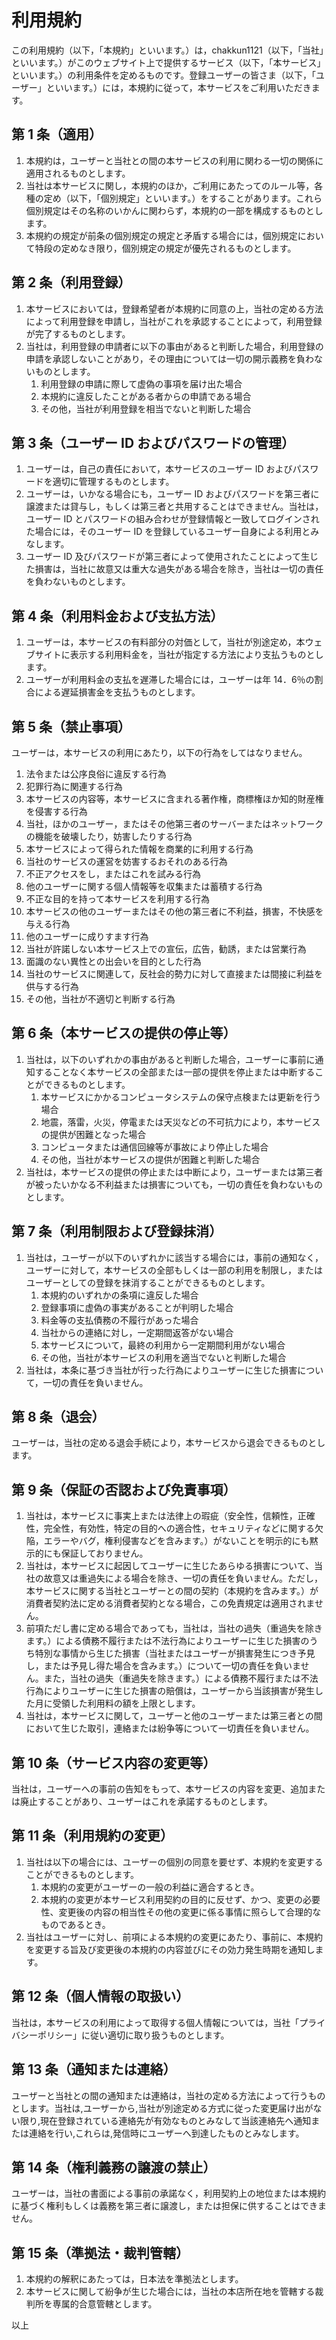 # 利用規約

この利用規約（以下，「本規約」といいます。）は，chakkun1121（以下，「当社」といいます。）がこのウェブサイト上で提供するサービス（以下，「本サービス」といいます。）の利用条件を定めるものです。登録ユーザーの皆さま（以下，「ユーザー」といいます。）には，本規約に従って，本サービスをご利用いただきます。

## 第 1 条（適用）

1. 本規約は，ユーザーと当社との間の本サービスの利用に関わる一切の関係に適用されるものとします。
2. 当社は本サービスに関し，本規約のほか，ご利用にあたってのルール等，各種の定め（以下，「個別規定」といいます。）をすることがあります。これら個別規定はその名称のいかんに関わらず，本規約の一部を構成するものとします。
3. 本規約の規定が前条の個別規定の規定と矛盾する場合には，個別規定において特段の定めなき限り，個別規定の規定が優先されるものとします。

## 第 2 条（利用登録）

1. 本サービスにおいては，登録希望者が本規約に同意の上，当社の定める方法によって利用登録を申請し，当社がこれを承認することによって，利用登録が完了するものとします。
2. 当社は，利用登録の申請者に以下の事由があると判断した場合，利用登録の申請を承認しないことがあり，その理由については一切の開示義務を負わないものとします。
    1. 利用登録の申請に際して虚偽の事項を届け出た場合
    2. 本規約に違反したことがある者からの申請である場合
    3. その他，当社が利用登録を相当でないと判断した場合

## 第 3 条（ユーザー ID およびパスワードの管理）

1. ユーザーは，自己の責任において，本サービスのユーザー ID およびパスワードを適切に管理するものとします。
2. ユーザーは，いかなる場合にも，ユーザー ID およびパスワードを第三者に譲渡または貸与し，もしくは第三者と共用することはできません。当社は，ユーザー ID とパスワードの組み合わせが登録情報と一致してログインされた場合には，そのユーザー ID を登録しているユーザー自身による利用とみなします。
3. ユーザー ID 及びパスワードが第三者によって使用されたことによって生じた損害は，当社に故意又は重大な過失がある場合を除き，当社は一切の責任を負わないものとします。

## 第 4 条（利用料金および支払方法）

1. ユーザーは，本サービスの有料部分の対価として，当社が別途定め，本ウェブサイトに表示する利用料金を，当社が指定する方法により支払うものとします。
2. ユーザーが利用料金の支払を遅滞した場合には，ユーザーは年 14．6％の割合による遅延損害金を支払うものとします。

## 第 5 条（禁止事項）

ユーザーは，本サービスの利用にあたり，以下の行為をしてはなりません。

1. 法令または公序良俗に違反する行為
2. 犯罪行為に関連する行為
3. 本サービスの内容等，本サービスに含まれる著作権，商標権ほか知的財産権を侵害する行為
4. 当社，ほかのユーザー，またはその他第三者のサーバーまたはネットワークの機能を破壊したり，妨害したりする行為
5. 本サービスによって得られた情報を商業的に利用する行為
6. 当社のサービスの運営を妨害するおそれのある行為
7. 不正アクセスをし，またはこれを試みる行為
8. 他のユーザーに関する個人情報等を収集または蓄積する行為
9. 不正な目的を持って本サービスを利用する行為
10. 本サービスの他のユーザーまたはその他の第三者に不利益，損害，不快感を与える行為
11. 他のユーザーに成りすます行為
12. 当社が許諾しない本サービス上での宣伝，広告，勧誘，または営業行為
13. 面識のない異性との出会いを目的とした行為
14. 当社のサービスに関連して，反社会的勢力に対して直接または間接に利益を供与する行為
15. その他，当社が不適切と判断する行為

## 第 6 条（本サービスの提供の停止等）

1. 当社は，以下のいずれかの事由があると判断した場合，ユーザーに事前に通知することなく本サービスの全部または一部の提供を停止または中断することができるものとします。
    1. 本サービスにかかるコンピュータシステムの保守点検または更新を行う場合
    2. 地震，落雷，火災，停電または天災などの不可抗力により，本サービスの提供が困難となった場合
    3. コンピュータまたは通信回線等が事故により停止した場合
    4. その他，当社が本サービスの提供が困難と判断した場合
2. 当社は，本サービスの提供の停止または中断により，ユーザーまたは第三者が被ったいかなる不利益または損害についても，一切の責任を負わないものとします。

## 第 7 条（利用制限および登録抹消）

1. 当社は，ユーザーが以下のいずれかに該当する場合には，事前の通知なく，ユーザーに対して，本サービスの全部もしくは一部の利用を制限し，またはユーザーとしての登録を抹消することができるものとします。
    1. 本規約のいずれかの条項に違反した場合
    2. 登録事項に虚偽の事実があることが判明した場合
    3. 料金等の支払債務の不履行があった場合
    4. 当社からの連絡に対し，一定期間返答がない場合
    5. 本サービスについて，最終の利用から一定期間利用がない場合
    6. その他，当社が本サービスの利用を適当でないと判断した場合
2. 当社は，本条に基づき当社が行った行為によりユーザーに生じた損害について，一切の責任を負いません。

## 第 8 条（退会）

ユーザーは，当社の定める退会手続により，本サービスから退会できるものとします。

## 第 9 条（保証の否認および免責事項）

1. 当社は，本サービスに事実上または法律上の瑕疵（安全性，信頼性，正確性，完全性，有効性，特定の目的への適合性，セキュリティなどに関する欠陥，エラーやバグ，権利侵害などを含みます。）がないことを明示的にも黙示的にも保証しておりません。
2. 当社は，本サービスに起因してユーザーに生じたあらゆる損害について、当社の故意又は重過失による場合を除き、一切の責任を負いません。ただし，本サービスに関する当社とユーザーとの間の契約（本規約を含みます。）が消費者契約法に定める消費者契約となる場合，この免責規定は適用されません。
3. 前項ただし書に定める場合であっても，当社は，当社の過失（重過失を除きます。）による債務不履行または不法行為によりユーザーに生じた損害のうち特別な事情から生じた損害（当社またはユーザーが損害発生につき予見し，または予見し得た場合を含みます。）について一切の責任を負いません。また，当社の過失（重過失を除きます。）による債務不履行または不法行為によりユーザーに生じた損害の賠償は，ユーザーから当該損害が発生した月に受領した利用料の額を上限とします。
4. 当社は，本サービスに関して，ユーザーと他のユーザーまたは第三者との間において生じた取引，連絡または紛争等について一切責任を負いません。

## 第 10 条（サービス内容の変更等）

当社は，ユーザーへの事前の告知をもって、本サービスの内容を変更、追加または廃止することがあり、ユーザーはこれを承諾するものとします。

## 第 11 条（利用規約の変更）

1. 当社は以下の場合には、ユーザーの個別の同意を要せず、本規約を変更することができるものとします。
    1. 本規約の変更がユーザーの一般の利益に適合するとき。
    2. 本規約の変更が本サービス利用契約の目的に反せず、かつ、変更の必要性、変更後の内容の相当性その他の変更に係る事情に照らして合理的なものであるとき。
2. 当社はユーザーに対し、前項による本規約の変更にあたり、事前に、本規約を変更する旨及び変更後の本規約の内容並びにその効力発生時期を通知します。

## 第 12 条（個人情報の取扱い）

当社は，本サービスの利用によって取得する個人情報については，当社「プライバシーポリシー」に従い適切に取り扱うものとします。

## 第 13 条（通知または連絡）

ユーザーと当社との間の通知または連絡は，当社の定める方法によって行うものとします。当社は,ユーザーから,当社が別途定める方式に従った変更届け出がない限り,現在登録されている連絡先が有効なものとみなして当該連絡先へ通知または連絡を行い,これらは,発信時にユーザーへ到達したものとみなします。

## 第 14 条（権利義務の譲渡の禁止）

ユーザーは，当社の書面による事前の承諾なく，利用契約上の地位または本規約に基づく権利もしくは義務を第三者に譲渡し，または担保に供することはできません。

## 第 15 条（準拠法・裁判管轄）

1. 本規約の解釈にあたっては，日本法を準拠法とします。
2. 本サービスに関して紛争が生じた場合には，当社の本店所在地を管轄する裁判所を専属的合意管轄とします。

以上
